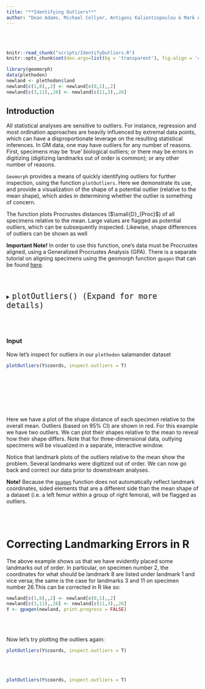 ```yaml
---
title: "**Identifying Outliers**"
author: "Dean Adams, Michael Collyer, Antigoni Kaliontzopoulou & Mark A. Conaway"
---
```

<br></br>

```r
knitr::read_chunk("scripts/IdentifyOutliers.R")
knitr::opts_chunk$set(dev.args=list(bg = 'transparent'), fig.align = 'center', class.source = ".custom-inline", class.output = ".custom-inline")
```

```r
library(geomorph)
data(plethodon)
newland <- plethodon$land
newland[c(1,8),,2] <- newland[c(8,1),,2]
newland[c(3,11),,26] <- newland[c(11,3),,26]
```

## **Introduction**

All statistical analyses are sensitive to outliers. For instance, regression and most ordination approaches are heavily influenced by extremal data points, which can have a disproportionate leverage on the resulting statistical inferences. In GM data, one may have outliers for any number of reasons. First, specimens may be 'true' biological outliers; or there may be errors in digitizing (digitizing landmarks out of order is common); or any other number of reasons.

`Geomorph` provides a means of quickly identifying outliers for further inspection, using the function `plotOutliers`. Here we demonstrate its use, and provide a visualization of the shape of a potential outlier (relative to the mean shape), which aides in determining whether the outlier is something of concern. 

The function plots Procrustes distances ($\small{D}_{Proc}$) of all specimens relative to the mean. Large values are flagged as potential outliers, which can be subsequently inspected. Likewise, shape differences of outliers can be shown as well

<div class = "note">
**Important Note!** In order to use this function, one's data must be Procrustes aligned, using a Generalized Procrustes Analysis (GPA). There is a separate tutorial on aligning specimens using the geomorph function `gpagen` that can be found [here]().
</div>
<br></br>

<div class = "func">
<details>
  <summary> <font size="+2"> `plotOutliers() (Expand for more details)` </font> </summary>
  
* $A$: A [2D or 3D array](Arrays) containing Procrustes shape variables for a set of specimens
* $inspect.outliers$: A logical value (TRUE, or FALSE) indicating whether a plot(s) should be generated for outlying individuals comparing them to the consensus.

Note that for 3D specimens, the generated plot will be rendered in a separate window.

</details>
</div>
<br></br>

### **Input**

Now let's inspect for outliers in our `plethodon` salamander dataset


<div class = "code">
```r
plotOutliers(Y$coords, inspect.outliers = T)
```
</div>
<br></br>


```r

```
<br></br>

Here we have a plot of the shape distance of each specimen relative to the overall mean. Outliers (based on 95% CI) are shown in red. For this example we have two outliers. We can plot their shapes relative to the mean to reveal how their shape differs.
Note that for three-dimensional data, outlying specimens will be visualized in a separate, interactive window.

Notice that landmark plots of the outliers relative to the mean show the problem. Several landmarks were digitized out of order. We can now go back and correct our data prior to downstream analyses.</p>

<div class = "note">
**Note!** Because the [`gpagen`](Tutorials/2.1-GeneralizedProcrustesAnalysis.html) function does not automatically reflect landmark coordinates, sided elements that are a different side than the mean shape of a dataset (i.e. a left femur within a group of right femora), will be flagged as outliers.
</div>
<br></br>

# **Correcting Landmarking Errors in R**

The above example shows us that we have evidently placed some landmarks out of order. In particular, on specimen number 2, the coordinates for what should be landmark 8 are listed under landmark 1 and vice versa; the same is the case for landmarks 3 and 11 on specimen number 26.This can be corrected in R like so:

<div class = "code">
```r
newland[c(1,8),,2] <- newland[c(8,1),,2]
newland[c(3,11),,26] <- newland[c(11,3),,26]
Y <- gpagen(newland, print.progress = FALSE)
```
</div>
<br></br>

Now let's try plotting the outliers again:

<div class = "code">
```r
plotOutliers(Y$coords, inspect.outliers = T)
```
</div>
<br></br>

```r
plotOutliers(Y$coords, inspect.outliers = T)
```
<br></br>